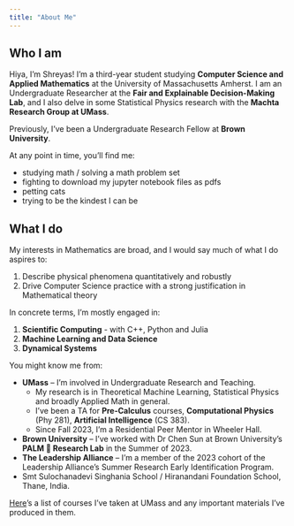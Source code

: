 ```yaml
---
title: "About Me"
---
```


## Who I am

Hiya, I'm Shreyas! I'm a third-year student studying **Computer Science and Applied Mathematics** at the University of Massachusetts Amherst. I am an Undergraduate Researcher at the **Fair and Explainable Decision-Making Lab**, and I also delve in some Statistical Physics research with the **Machta Research Group at UMass**.

Previously, I've been a Undergraduate Research Fellow at **Brown University**.

At any point in time, you'll find me:

+ studying math / solving a math problem set
+ fighting to download my jupyter notebook files as pdfs
+ petting cats
+ trying to be the kindest I can be


## What I do
My interests in Mathematics are broad, and I would say much of what I do aspires to:

1. Describe physical phenomena quantitatively and robustly
2. Drive Computer Science practice with a strong justification in Mathematical theory

In concrete terms, I'm mostly engaged in:

1. **Scientific Computing** - with C++, Python and Julia
2. **Machine Learning and Data Science**
3. **Dynamical Systems**

You might know me from:

* **UMass** -- I'm involved in Undergraduate Research and Teaching.
    + My research is in Theoretical Machine Learning, Statistical Physics and broadly Applied Math in general.
    + I've been a TA for **Pre-Calculus** courses, **Computational Physics** (Phy 281), **Artificial Intelligence** (CS 383).
    + Since Fall 2023, I'm a Residential Peer Mentor in Wheeler Hall.
* **Brown University** -- I've worked with Dr Chen Sun at Brown University's **PALM 🌴 Research Lab** in the Summer of 2023.
* **The Leadership Alliance** -- I'm a member of the 2023 cohort of the Leadership Alliance's Summer Research Early Identification Program.
* Smt Sulochanadevi Singhania School / Hiranandani Foundation School, Thane, India.

[Here](./courses.qmd)'s a list of courses I've taken at UMass and any important materials I've produced in them.

